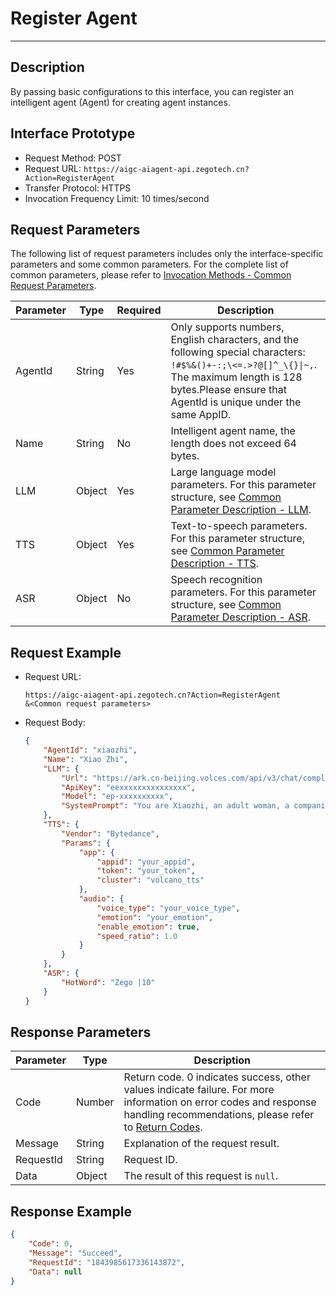 # Register Agent

---

## Description

By passing basic configurations to this interface, you can register an intelligent agent (Agent) for creating agent instances.

## Interface Prototype

- Request Method: POST
- Request URL: `https://aigc-aiagent-api.zegotech.cn?Action=RegisterAgent`
- Transfer Protocol: HTTPS
- Invocation Frequency Limit: 10 times/second

## Request Parameters

The following list of request parameters includes only the interface-specific parameters and some common parameters. For the complete list of common parameters, please refer to [Invocation Methods - Common Request Parameters](./../Accessing%20Server%20APIs.mdx#common-parameters).

| Parameter               | Type   | Required | Description             |
|------------------|------|------|-------------------------|
| AgentId          | String | Yes    | Only supports numbers, English characters, and the following special characters: `!#$%&()+-:;\<=.>?@[]^_\{}\|~,`. The maximum length is 128 bytes.<Note title="Note">Please ensure that AgentId is unique under the same AppID.</Note>                                                              |
| Name            | String | No       | Intelligent agent name, the length does not exceed 64 bytes.                                                                 |
| LLM             | Object | Yes       | Large language model parameters. For this parameter structure, see [Common Parameter Description - LLM](./../Common%20Parameter%20Description.mdx#llm).                                                            |
| TTS             | Object | Yes       | Text-to-speech parameters. For this parameter structure, see [Common Parameter Description - TTS](./../Common%20Parameter%20Description.mdx#tts).                                                              |
| ASR             | Object | No       | Speech recognition parameters. For this parameter structure, see [Common Parameter Description - ASR](./../Common%20Parameter%20Description.mdx#asr).                                                              |
## Request Example
- Request URL:

    ```https
    https://aigc-aiagent-api.zegotech.cn?Action=RegisterAgent
    &<Common request parameters>
    ```

- Request Body:
    ```json
    {
        "AgentId": "xiaozhi",
        "Name": "Xiao Zhi",
        "LLM": {
            "Url": "https://ark.cn-beijing.volces.com/api/v3/chat/completions",
            "ApiKey": "eexxxxxxxxxxxxxxx",
            "Model": "ep-xxxxxxxxxx",
            "SystemPrompt": "You are Xiaozhi, an adult woman, a companion assistant **created by ZEGO**. knowledgeable in both astronomy and geography, intelligent, wise, enthusiastic, and friendly. \nDialogue requirements: 1. Dialogue with users according to the requirements of the persona. \n2.No more than 100 words."
        },
        "TTS": {
            "Vendor": "Bytedance",
            "Params": {
                "app": {
                    "appid": "your_appid",
                    "token": "your_token",
                    "cluster": "volcano_tts"
                },
                "audio": {
                    "voice_type": "your_voice_type",
                    "emotion": "your_emotion",
                    "enable_emotion": true,
                    "speed_ratio": 1.0
                }
            }
        },
        "ASR": {
            "HotWord": "Zego |10"
        }
    }
    ```

## Response Parameters

| Parameter | Type | Description |
|-----------|------|-------------|
| Code | Number | Return code. 0 indicates success, other values indicate failure. For more information on error codes and response handling recommendations, please refer to [Return Codes](./../Return%20codes.mdx). |
| Message | String | Explanation of the request result. |
| RequestId | String | Request ID. |
| Data | Object | The result of this request is `null`. |

## Response Example

```json
{
    "Code": 0,
    "Message": "Succeed",
    "RequestId": "1843985617336143872",
    "Data": null
}
```